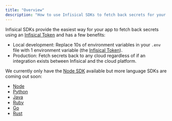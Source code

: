 ```yaml
---
title: "Overview"
description: "How to use Infisical SDKs to fetch back secrets for your app"
---
```


Infisical SDKs provide the easiest way for your app to fetch back secrets using an [Infisical Token](/getting-started/dashboard/token) and has a few benefits:

- Local development: Replace 10s of environment variables in your `.env` file with 1 environment variable (the [Infisical Token](/getting-started/dashboard/token)).
- Production: Fetch secrets back to any cloud regardless of if an integration exists between Infisical and the cloud platform.

We currently only have the [Node SDK](/sdks/languages/node) available but more language SDKs are coming out soon:

- [Node](/sdks/languages/node)
- [Python](/sdks/languages/python)
- [Java](/sdks/languages/java)
- [Ruby](/sdks/languages/ruby)
- [Go](/sdks/languages/go)
- [Rust](/sdks/languages/rust)
